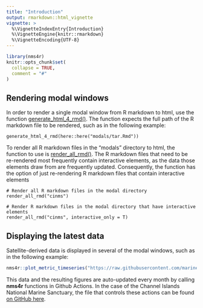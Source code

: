 ```yaml
---
title: "Introduction"
output: rmarkdown::html_vignette
vignette: >
  %\VignetteIndexEntry{Introduction}
  %\VignetteEngine{knitr::rmarkdown}
  %\VignetteEncoding{UTF-8}
---
```


```r
library(nms4r)
knitr::opts_chunk$set(
  collapse = TRUE,
  comment = "#"
)
```

## Rendering modal windows

In order to render a single modal window from R markdown to html, use the function  [generate_html_4_rmd()](../reference/generate_html_4_rmd.html). The function expects the full path of the R markdown file to be rendered, such as in the following example:

```
generate_html_4_rmd(here::here("modals/tar.Rmd"))
```

To render all R markdown files in the "modals" directory to html, the 
function to use is [render_all_rmd()](../reference/render_all_rmd.html). The 
R markdown files that need to be re-rendered most frequently contain interactive elements,
as the data those elements draw from are frequently updated. Consequently, the function
has the option of just re-rendering R markdown files that contain interactive elements

```
# Render all R markdown files in the modal directory
render_all_rmd("cinms")

# Render R markdown files in the modal directory that have interactive elements
render_all_rmd("cinms", interactive_only = T)
```

## Displaying the latest data

Satellite-derived data is displayed in several of the modal windows, such as in the following example:

```r
nms4r::plot_metric_timeseries("https://raw.githubusercontent.com/marinebon/cinms/master/data/oceano/statistics_sst_cinms.csv", "sst")
```

This data and the resulting figures are auto-updated every month by calling **nms4r** functions in Github Actions. In the case of the Channel Islands National Marine Sanctuary, the file that controls these actions can be found [on GitHub here](https://github.com/marinebon/cinms/blob/master/.github/workflows/update-oceano.yml).
